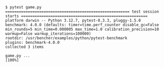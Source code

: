 ```
$ pytest game.py
======================================================= test session starts ========================================================
platform darwin -- Python 3.12.7, pytest-8.3.3, pluggy-1.5.0
benchmark: 4.0.0 (defaults: timer=time.perf_counter disable_gc=False min_rounds=5 min_time=0.000005 max_time=1.0 calibration_precision=10 warmup=False warmup_iterations=100000)
rootdir: /usr/bencher/examples/python/pytest-benchmark
plugins: benchmark-4.0.0
collected 3 items                                                                                                                  

game.py ...                                                                                                                  [100%]

```

